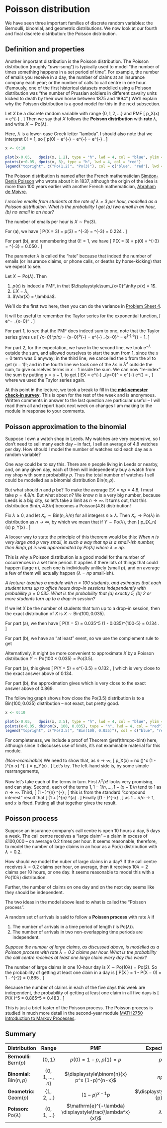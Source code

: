 # Poisson distribution {#L12-poisson}

We have seen three important families of discrete random variables: the Bernoulli, binomial, and geometric distributions. We now look at our fourth and final discrete distribution: the Poisson distribution.

## Definition and properties  {#poisson}

<!--
:::: {.videowrap}
::: {.videowrapper}
<iframe src="https://www.youtube.com/embed/xbWQalpr5h0"></iframe>
:::
::::
-->

Another important distribution is the Poisson distribution. The Poisson distribution (roughly "*pwa*-song") is typically used to model "the number of times something happens in a set period of time". For example, the number of emails you receive in a day; the number of claims at an insurance company each year; or the number of calls to call centre in one hour. (Famously, one of the first historical datasets modelled using a Poisson distribution was "the number of Prussian soldiers in different cavalry units kicked to death by their own horse between 1875 and 1894".) We'll explain why the Poisson distribution is a good model for this in the next subsection.

::: {.definition}
Let $X$ be a discrete random variable with range $\{0,1,2,\dots\}$ and PMF
\[ p_X(x) = \mathrm e^{-\lambda}  \frac{\lambda^x}{x!} . \]
Then we say that $X$ follows the **Poisson distribution** with **rate** $\lambda$, and write $X \sim \text{Po}(\lambda)$.
:::

Here, $\lambda$ is a lower-case Greek letter "lambda". I should also note that we interpret $0! = 1$, so
\[ p(0) = \mathrm e^{-\lambda}  \frac{\lambda^0}{0!} = \mathrm e^{-\lambda}  \frac{1}{1} = \mathrm e^{-\lambda} . \]

```r
x <- 0:10

plot(x-0.05,   dpois(x, 1.2), type = "h", lwd = 4, col = "blue", ylim = c(0, 0.4), xlab = "x", ylab = "probability mass function p(x)")
points(x+0.05, dpois(x, 3), type = "h", lwd = 4, col = "red")
legend("topright", c("Po(1.2)", "Po(3)"), col = c("blue", "red"), lwd = 4)
```

The Poisson distribution is named after the French mathematician [Siméon-Denis Poisson](https://mathshistory.st-andrews.ac.uk/Biographies/Poisson/) who wrote about it in 1837, although the origin of the idea is more than 100 years earlier with another French mathematician, [Abraham de Moivre](https://mathshistory.st-andrews.ac.uk/Biographies/De_Moivre/).

<!--
::: {.example}
*An insurance company receives large insurance claims of over £100,000 at a rate of $\lambda = 1.2$ per day, modelled as a Poisson distribution and independent between days. What's the probability that in a week (5 days) they get at least one large claim every day?*

Let $X \sim \text{Po}(\lambda)$ be the number of large claims received in a day. Then the probability there is at least one claim in a day -- which is an "at least one" question, suggesting we look at the complement -- is
\[ \mathbb P(X \geq 1) = 1 - \mathbb P(X = 0) = 1 - \mathrm e^{-1.2} \frac{1.2^0}{0!} = 1 - \mathrm e^{-1.2} =0.699 .    \]

Since it's assumed that days are independent, the probability there is at least one large claim all 5 days is
\[  \mathbb P(X \geq 1)^5 = 0.699^5 = 0.167, \]
or about 17%.
:::
-->

::: {.example}
*I receive emails from students at the rate of $\lambda = 3$ per hour, modelled as a Poisson distribution. What is the probability I get (a) two email in an hour, (b) no email in an hour?*

The number of emails per hour is $X \sim \mathrm{Po}(3)$.

For (a), we have
\[ \mathbb P(X = 3) = p(3) = \mathrm{e}^{-3} \frac{3^2}{2!} = \frac94 \mathrm{e}^{-3} = 0.224 . \]

For part (b), and remembering that $0! = 1$, we have
\[ \mathbb P(X = 3) = p(0) = \mathrm{e}^{-3} \frac{3^0}{0!} = \mathrm{e}^{-3} = 0.050 . \]
:::

The parameter $\lambda$ is called the "rate" because that indeed the number of emails (or insurance claims, or phone calls, or deaths by horse-kicking) that we expect to see.

::: {.theorem}
Let $X \sim \text{Po}(\lambda)$. Then

1. $p(x)$ is indeed a PMF, in that $\displaystyle\sum_{x=0}^\infty p(x) = 1$.
2. $\mathbb EX = \lambda$,
3. $\Var(X) = \lambda$.
:::

::: {.proof}
We'll do the first two here, then you can do the variance in [Problem Sheet 4](#P4-long). 

It will be useful to remember the Taylor series for the exponential function,
\[ \mathrm e^\lambda = \sum_{x=0}^\infty \frac{\lambda^k}{x!} . \]

For part 1, to see that the PMF does indeed sum to one, note that the Taylor series gives us
\[ \sum_{x=0}^\infty p(x) = \sum_{x=0}^\infty \mathrm e^{-\lambda} \frac{\lambda^x}{x!}
= \mathrm e^{-\lambda} \sum_{x=0}^\infty  \frac{\lambda^x}{x!} = \mathrm e^{-\lambda}\,\mathrm e^{\lambda} = 1. \]

For part 2, for the expectation, we have
\begin{align*}
\mathbb EX &= \sum_{x=0}^\infty x\,\mathrm e^{-\lambda}  \frac{\lambda^x}{x!} \\
  &= \mathrm e^{-\lambda} \sum_{x=1}^\infty x\,\frac{\lambda^x}{x!} \\
  &= \mathrm e^{-\lambda} \sum_{x=1}^\infty \frac{\lambda^x}{(x-1)!} \\
  &= \lambda \mathrm e^{-\lambda} \sum_{x=1}^\infty \frac{\lambda^{x-1}}{(x-1)!}
\end{align*}
In the second line, we took $\mathrm e^{-\lambda}$ outside the sum, and allowed ourselves to start the sum from 1, since the $x = 0$ term was 0 anyway; in the third line, we cancelled the $x$ from the $x!$ to get $(x-1)!$; and in the fourth line we took one of the $\lambda$s in $\lambda^x$ outside the sum, to give ourselves terms in $x - 1$ inside the sum. We can now "re-index" the sum by putting $y = x - 1$, to get
\[ \mathbb EX = \lambda \mathrm e^{-\lambda} \sum_{y=0}^\infty \frac{\lambda^{y}}{y!}
= \lambda \mathrm e^{-\lambda} \mathrm e^{\lambda} = \lambda , \]
where we used the Taylor series again.
:::

::: {.mysummary}
At this point in the lecture, we took a break to fill in [the **mid-semester check-in survey**](https://forms.office.com/Pages/ResponsePage.aspx?id=qO3qvR3IzkWGPlIypTW3ywARQdZlKXRHsLcXi_ngX8NUNkoxWUlTSTBXQUVSUThGU0pXOTMwTjA0UC4u). This is open for the rest of the week and is anonymous. Written comments in answer to the last question are particular useful -- I will read them all and report back next week on changes I am making to the module in response to your comments.
:::

## Poisson approximation to the binomial  {#poisson-approx}

<!--
:::: {.videowrap}
::: {.videowrapper}
<iframe src="https://www.youtube.com/embed/5Ma4YIF_r7w"></iframe>
:::
::::
-->

Suppose I own a watch shop in Leeds. My watches are very expensive, so I don't need to sell many each day -- in fact, I sell an average of 4.8 watches per day. How should I model the number of watches sold each day as a random variable?

One way could be to say this. There are $n$ people living in Leeds or nearby, and, on any given day, each of them will independently buy a watch from my shop with some probability $p$. Thus the total number of watches I sell could be modelled as a binomial distribution $\text{Bin}(n, p)$.

But what should $n$ and $p$ be? To make the average $\mathbb EX = np = 4.8$, I must take $p = 4.8/n$. But what about $n$? We know $n$ is a very big number, because Leeds is a big city, so let's take a limit as $n \to \infty$. It turns out, that this distribution $\text{Bin}(n, 4.8/n)$ becomes a Poisson(4.8) distribution!

:::  {.theorem #po-bint}
Fix $\lambda \geq 0$, and let $X_n \sim \text{Bin}(n, \lambda/n)$ for all integers $n \geq \lambda$. Then $X_n \to \text{Po}(\lambda)$ in distribution as $n \to \infty$, by which we mean that if $Y \sim \text{Po}(\lambda)$, then
\[ p_{X_n}(x) \to p_Y(x) \qquad \text{for all $x \in \{0, 1, \dots \}$}. \]
:::

A looser way to state the principle of this theorem would be this: *When $n$ is very large and $p$ very small, in such a way that $np$ is a small-ish number, then $\text{Bin}(n,p)$ is well approximated by $\text{Po}(\lambda)$ where $\lambda = np$.*

This is why a Poisson distribution is a good model for the number of occurrences in a set time period. It applies if there lots of things that could happen (large $n$), each one is individually unlikely (small $p$), and on average a few of them will actually happen ($\lambda = np$ small-ish).

::: {.example}
*A lecturer teaches a module with $n = 100$ students, and estimates that each student turns up to office hours drop-in sessions independently with probability $p = 0.035$. What is the probability that (a) exactly 5, (b) 2 or more students turn up to a drop-in session?*

If we let $X$ be the  number of students that turn up to a drop-in session, then the exact distribution of $X$ is $X \sim \text{Bin}(100, 0.035)$.

For part (a), we then have
\[ \mathbb P(X = 5) = \binom{100}{5} 0.035^5 (1 - 0.035)^{100-5} = 0.134 .  \]

For part (b), we have an "at least" event, so we use the complement rule to get
\begin{align*}
\mathbb P(X \geq 2)
&= 1 - \mathbb P(X = 0) - \mathbb P(X = 1) \\
&= 1 - \binom{100}{0} 0.035^0 (1 - 0.035)^{100-0} + \binom{100}{1} 0.035^1 (1 - 0.035)^{100 - 1} \\
&= 1 - (1 - 0.035)^{100} + 100 \times 0.035 (1 - 0.035)^{99} \\
&= 1 - 0.028 - 0.103 \\
&= 0.869
\end{align*}

Alternatively, it might be more convenient to approximate $X$ by a Poisson distribution $Y \sim \text{Po}(100 \times 0.035) = \text{Po}(3.5)$.

For part (a), this gives
\[ \mathbb P(Y = 5) = \mathrm e^{-3.5} \frac{3.5^5}{5!} = 0.132 ,  \]
which is very close to the exact answer above of $0.134$.

For part (b), the approximation gives
\begin{align*}
\mathbb P(Y \geq 2)
&= 1 - \mathbb P(Y = 0) - \mathbb P(Y = 1) \\
&= 1 - \mathrm e^{-3.5} \frac{3.5^0}{0!} - \mathrm e^{-3.5} \frac{3.5^1}{1!} \\
&= 1 - \mathrm e^{-3.5} - 3.5 \mathrm e^{-3.5} \\
&= 1 - 0.030 - 0.106 \\
&= 0.864
\end{align*}
which is very close to the exact answer above of $0.869$.

The following graph shows how close the $\text{Po}(3.5)$ distribution is to a $\text{Bin}(100, 0.035)$ distribution -- not exact, but pretty good.

```r
x <- 0:10

plot(x-0.05,   dpois(x, 3.5), type = "h", lwd = 4, col = "blue", ylim = c(0, 0.25), xlab = "x", ylab = "probability mass function p(x)")
points(x+0.05, dbinom(x, 100, 0.035), type = "h", lwd = 4, col = "red")
legend("topright", c("Po(3.5)", "Bin(100, 0.035)"), col = c("blue", "red"), lwd = 4)
```
:::



For completeness, we include a proof of Theorem \@ref(thm:po-bint) here, although since it discusses use of limits, it's not examinable material for this module.

::: {.proof}
*(Non-examinable)*
We need to show that, as $n \to \infty$, 
\[ p_X(x) = \binom nx \left(\frac{\lambda}{n}\right)^x \left(1 - \frac{\lambda}{n}\right)^{n-x}
\to \mathrm{e}^{-\lambda} \frac{\lambda^x}{x!} = p_Y(x) . \]
Let's try. The left-hand side is, by some simple rearrangements,
\begin{align*}
\binom nx &\left(\frac{\lambda}{n}\right)^x \left(1 - \frac{\lambda}{n}\right)^{n-x} \\
  &= \frac{n(n-1)\cdots(n-x+1)}{x!} \frac{\lambda^x}{n^x} \left(1 - \frac{\lambda}{n}\right)^{n}\left(1 - \frac{\lambda}{n}\right)^{-x} \\
  &= \frac{\lambda^x}{x!} \frac{n(n-1)\cdots(n-x+1)}{n^x} \left(1 - \frac{\lambda}{n}\right)^{n}\left(1 - \frac{\lambda}{n}\right)^{-x} \\
  &= \frac{\lambda^x}{x!} \frac{n}{n} \frac{n-1}{n} \cdots \frac{n-x+1}{n} \left(1 - \frac{\lambda}{n}\right)^{n}\left(1 - \frac{\lambda}{n}\right)^{-x} \\
  &= \frac{\lambda^x}{x!} 1 \left(1 - \frac{1}{n}\right) \cdots \left(1 - \frac{x-1}{n}\right)  \left(1 - \frac{\lambda}{n}\right)^{n}\left(1 - \frac{\lambda}{n}\right)^{-x} .
\end{align*}

Now let's take each of the terms in turn. First $\lambda^x / x!$ looks very promising, and can stay. Second, each of the terms $1, 1 - 1/n, \dots, 1 - (x-1)/n$ tend to 1 as $n \to \infty$. Third, 
\[ \left(1 - \frac{\lambda}{n}\right)^{n} \to \mathrm{e}^{-\lambda} ; \]
this is from the standard "compound interest" result that
\[ \left(1 + \frac{a}{n}\right)^{n} \to \mathrm{e}^{a} \qquad \text{as $n \to \infty$}. \]
Finally
\[\left(1 - \frac{\lambda}{n}\right)^{-x} \to 1 , \]
as $1 - \lambda/n \to 1$, and $x$ is fixed. Putting all that together gives the result.
:::

## Poisson process  {#poisson-process}

Suppose an insurance company's call centre is open 10 hours a day, 5 days a week. The call centre receives a "large claim" -- a claim in excess of £100,000 -- on average 0.2 times per hour. It seems reasonable, therefore, to model the number of large claims in an hour as a $\mathrm{Po}(\lambda)$ distribution with $\lambda = 0.2$.

How should we model the nuber of large claims in a day? If the call centre receives $\lambda = 0.2$ claims per hour, on average, then it receives $10\lambda = 2$ claims per 10 hours, or one day. It seems reasonable to model this with a $\mathrm{Po}(10\lambda)$ distribution.

Further, the number of claims on one day and on the next day seems like they should be independent.

The two ideas in the model above lead to what is called the "Poisson process".

::: {.definition}
A random set of arrivals is said to follow a **Poisson process** with rate $\lambda$ if

1. The number of arrivals in a time period of length $t$ is $\mathrm{Po}(\lambda t)$.
2. The number of arrivals in two non-overlapping time periods are independent.
:::

::: {.example}
*Suppose the number of large claims, as discussed above, is modelled as a Poisson process with rate $\lambda = 0.2$ claims per hour. What is the probability the call centre receives at least one large claim every day this week?*

The number of large claims in one 10-hour day is $X \sim \mathrm{Po}(10\lambda) = \mathrm{Po}(2)$. So the probability of getting at least one claim in a day is
\[ \mathbb P(X \geq 1) = 1 - \mathbb P(X = 0) = 1 - \mathrm{e}^{-2} = 0.865 . \]

Because the number of claims in each of the five days this week are independent, the probability of getting at least one claim in all five days is
\[ \mathbb P(X \geq 1)^5 = 0.865^5 = 0.483 . \]
:::

This is just a brief taster of the Poisson process. The Poisson process is studied in much more detail in the second-year module [MATH2750 Introduction to Markov Processes](https://mpaldridge.github.io/math2750/).


## Summary  {#summary-06 .unnumbered}

| Distribution | Range | PMF | Expectation | Variance |
|:----|:-:|:-:|:-:|:-:|
| **Bernoulli:** $\text{Bern}(p)$ | $\{0,1\}$ | $p(0) = 1- p$, $p(1) = p$ | $p$ | $p(1-p)$ |
| **Binomial:** $\text{Bin}(n,p)$ | $\{0,1,\dots,n\}$ | $\displaystyle\binom{n}{x} p^x (1-p)^{n-x}$ | $np$ | $np(1-p)$ |
| **Geometric:** $\text{Geom}(p)$ | $\{1,2,\dots\}$ | $(1-p)^{x-1}p$ | $\displaystyle\frac{1}{p}$ | $\displaystyle\frac{1-p}{p^2}$ |
| **Poisson:** $\text{Po}(\lambda)$ | $\{0,1,\dots\}$ | $\mathrm{e}^{-\lambda} \displaystyle\frac{\lambda^x}{x!}$ | $\lambda$ | $\lambda$ |